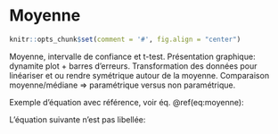 # Moyenne {#moyenne}

```r
knitr::opts_chunk$set(comment = '#', fig.align = "center")
```

Moyenne, intervalle de confiance et t-test. Présentation graphique: dynamite plot + barres d’erreurs. Transformation des données pour linéariser et ou rendre symétrique autour de la moyenne. Comparaison moyenne/médiane => paramétrique versus non paramétrique.

Exemple d'équation avec référence, voir éq. \@ref(eq:moyenne):

\begin{equation} 
  \mu=\sum_{i=1}^n{\frac{x_i}{n}}
  (\#eq:moyenne)
\end{equation} 

L'équation suivante n'est pas libellée:

\begin{equation*} 
  \mu=\frac{\sum_{i=1}^nx_i}{n}
\end{equation*}
